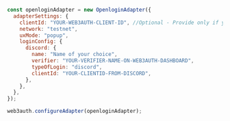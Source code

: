 ```js
const openloginAdapter = new OpenloginAdapter({
  adapterSettings: {
    clientId: "YOUR-WEB3AUTH-CLIENT-ID", //Optional - Provide only if you haven't provided it in the Web3Auth Instantiation Code
    network: "testnet",
    uxMode: "popup",
    loginConfig: {
      discord: {
        name: "Name of your choice",
        verifier: "YOUR-VERIFIER-NAME-ON-WEB3AUTH-DASHBOARD",
        typeOfLogin: "discord",
        clientId: "YOUR-CLIENTID-FROM-DISCORD",
      },
    },
  },
});

web3auth.configureAdapter(openloginAdapter);
```
